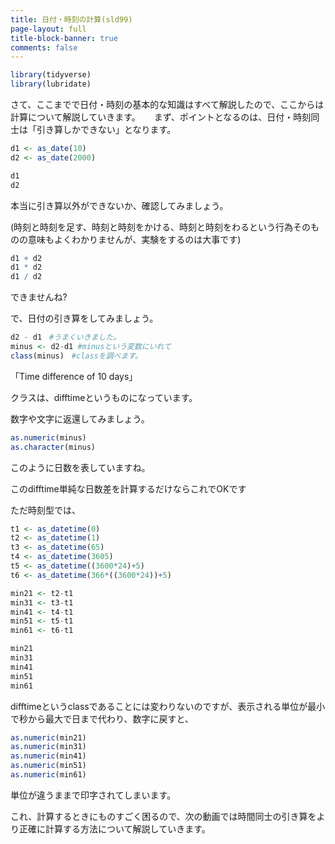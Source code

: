 ```yaml
---
title: 日付・時刻の計算(sld99)
page-layout: full
title-block-banner: true
comments: false
---
```



```r
library(tidyverse)
library(lubridate)
```

さて、ここまでで日付・時刻の基本的な知識はすべて解説したので、ここからは計算について解説していきます。
　
まず、ポイントとなるのは、日付・時刻同士は「引き算しかできない」となります。

```r
d1 <- as_date(10)
d2 <- as_date(2000)

d1
d2
```

本当に引き算以外ができないか、確認してみましょう。

(時刻と時刻を足す、時刻と時刻をかける、時刻と時刻をわるという行為そのものの意味もよくわかりませんが、実験をするのは大事です)

```r
d1 + d2
d1 * d2
d1 / d2
```

できませんね?

で、日付の引き算をしてみましょう。

```r
d2 - d1　#うまくいきました。
minus <- d2-d1 #minusという変数にいれて
class(minus)　#classを調べます。
```

「Time difference of 10 days」

クラスは、difftimeというものになっています。

数字や文字に返還してみましょう。

```r
as.numeric(minus)
as.character(minus)
```

このように日数を表していますね。

このdifftime単純な日数差を計算するだけならこれでOKです

ただ時刻型では、

```r
t1 <- as_datetime(0)
t2 <- as_datetime(1)
t3 <- as_datetime(65)
t4 <- as_datetime(3605)
t5 <- as_datetime((3600*24)+5)
t6 <- as_datetime(366*((3600*24))+5)

min21 <- t2-t1
min31 <- t3-t1
min41 <- t4-t1
min51 <- t5-t1
min61 <- t6-t1

min21
min31
min41
min51
min61
```

difftimeというclassであることには変わりないのですが、表示される単位が最小で秒から最大で日まで代わり、数字に戻すと、

```r
as.numeric(min21)
as.numeric(min31)
as.numeric(min41)
as.numeric(min51)
as.numeric(min61)
```

単位が違うままで印字されてしまいます。

これ、計算するときにものすごく困るので、次の動画では時間同士の引き算をより正確に計算する方法について解説していきます。

